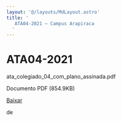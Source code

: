 ```yaml
---
layout: '@/layouts/MdLayout.astro'
title: '
   ATA04-2021 — Campus Arapiraca
  '
---
```






ATA04\-2021
===========














 ata\_colegiado\_04\_com\_plano\_assinada.pdf
   

 Documento PDF
 (854\.9KB)
 

<a class="btn btn-secondary download" href="https://arapiraca.ufal.br/graduacao/ciencia-da-computacao/documentos/atas-do-colegiado-e-nde/colegiado/2021/ata_colegiado_04_com_plano_assinada.pdf/%40%40download/file/ata_colegiado_04_com_plano_assinada.pdf">
 Baixar
</a>




























 de
 


















